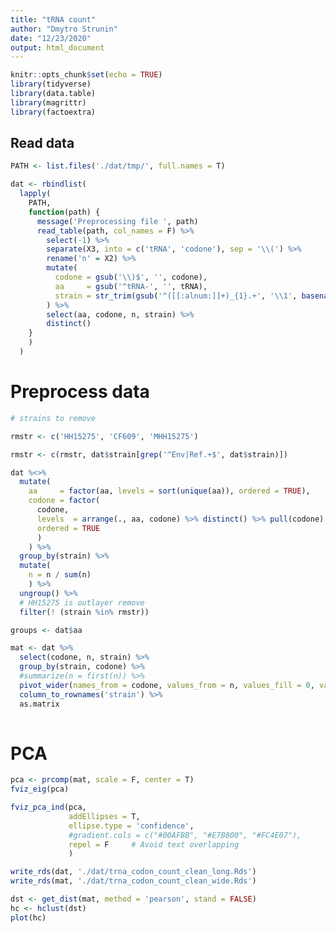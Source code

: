 ```yaml
---
title: "tRNA count"
author: "Dmytro Strunin"
date: "12/23/2020"
output: html_document
---
```


```r
knitr::opts_chunk$set(echo = TRUE)
library(tidyverse)
library(data.table)
library(magrittr)
library(factoextra)
```

## Read data

```r
PATH <- list.files('./dat/tmp/', full.names = T)

dat <- rbindlist(
  lapply(
    PATH,
    function(path) {
      message('Preprocessing file ', path)
      read_table(path, col_names = F) %>%
        select(-1) %>%
        separate(X3, into = c('tRNA', 'codone'), sep = '\\(') %>%
        rename('n' = X2) %>%
        mutate(
          codone = gsub('\\)$', '', codone),
          aa     = gsub('^tRNA-', '', tRNA),
          strain = str_trim(gsub('^([[:alnum:]]+)_{1}.+', '\\1', basename(path)))
        ) %>%
        select(aa, codone, n, strain) %>%
        distinct()
    }
    )
  )
```

# Preprocess data

```r
# strains to remove 

rmstr <- c('HH15275', 'CF609', 'MHH15275')

rmstr <- c(rmstr, dat$strain[grep('^Env|Ref.+$', dat$strain)])

dat %<>%
  mutate(
    aa     = factor(aa, levels = sort(unique(aa)), ordered = TRUE),
    codone = factor(
      codone,
      levels  = arrange(., aa, codone) %>% distinct() %>% pull(codone) %>% unique, 
      ordered = TRUE
      )
    ) %>%
  group_by(strain) %>%
  mutate(
    n = n / sum(n)
    ) %>%
  ungroup() %>%
  # HH15275 is outlayer remove
  filter(! (strain %in% rmstr))

groups <- dat$aa

mat <- dat %>%
  select(codone, n, strain) %>%
  group_by(strain, codone) %>%
  #summarize(n = first(n)) %>%
  pivot_wider(names_from = codone, values_from = n, values_fill = 0, values_fn = {median}) %>%
  column_to_rownames('strain') %>%
  as.matrix
  
```

# PCA

```r
pca <- prcomp(mat, scale = F, center = T)
fviz_eig(pca)
```

```r
fviz_pca_ind(pca,
             addEllipses = T,
             ellipse.type = 'confidence',
             #gradient.cols = c("#00AFBB", "#E7B800", "#FC4E07"),
             repel = F     # Avoid text overlapping
             )
```
```r
write_rds(dat, './dat/trna_codon_count_clean_long.Rds')
write_rds(mat, './dat/trna_codon_count_clean_wide.Rds')
```

```r
dst <- get_dist(mat, method = 'pearson', stand = FALSE)
hc <- hclust(dst)
plot(hc)
```

